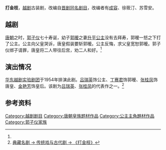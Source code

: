 '''打金枝'''，[[越剧|越剧]]古装剧，改编自[[晋剧|晋剧]][[打金枝|同名剧目]]，改编者有[[成容|成容]]、徐筱汀、苏雪安。

== 越剧 ==
[[唐朝|唐朝]]之时，[[郭子仪|郭子仪]]七十寿诞，幼子[[郭曖|郭暧]]之妻[[升平公主|升平公主]]没有去拜寿，郭暧一怒之下打了公主。公主向父皇哭诉，唐皇假装要斩郭暧。公主反悔，求父皇宽恕郭暧。郭子仪绑子请罪，唐皇将二人带往后宫，劝二人和好。<ref name=" zjcnt"></ref>

== 演出情况 ==
[[上海越剧院|华东越剧实验剧团]]于1954年排演此剧。[[吕瑞英|吕瑞英]]饰公主、[[丁赛君|丁赛君]]饰郭暧、[[张桂凤|张桂凤]]饰唐皇、[[金艳芳|金艳芳]]饰皇后。该剧为[[吕瑞英|吕瑞英]]、[[张桂凤|张桂凤]]的代表作之一。<ref name=" zjcnt">[http://yj100.zjcnt.com/Article/2006-03-20/991.shtml 典藏名剧 → 传统戏与古代剧 → 《打金枝》]{{Dead link|date=2018年6月 |bot=InternetArchiveBot |fix-attempted=no }}</ref>

== 参考资料 ==
{{Reflist}}

[[Category:越剧剧目|Category:越剧剧目]]
[[Category:唐朝皇族题材作品|Category:唐朝皇族题材作品]]
[[Category:公主主角題材作品|Category:公主主角題材作品]]
[[Category:郭子仪家族|Category:郭子仪家族]]